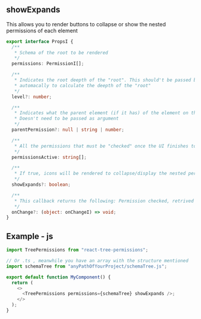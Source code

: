 
<Meta title="Tree/Show Expads" />

## showExpands

This allows you to render buttons to collapse or show the nested permissions of each element

```ts
export interface PropsI {
  /**
   * Schema of the root to be rendered
   */
  permissions: PermissionI[];

  /**
   * Indicates the root deepth of the "root". This should't be passed by any circustance as prop. This works
   * automacally to calculate the deepth of the "root"
   */
  level?: number;

  /**
   * Indicates what the parent element (if it has) of the element on the rooth. This is calculated automatically.
   * Doesn't need to be passed as argument
   */
  parentPermission?: null | string | number;

  /**
   * All the permissions that must be "checked" once the UI finishes to render
   */
  permissionsActive: string[];

  /**
   * If true, icons will be rendered to collapse/display the nested permissions
   */
  showExpands?: boolean;

  /**
   * This callback returns the following: Permission checked, retrived permissions and new granted permissions
   */
  onChange?: (object: onChangeI) => void;
}
```

## Example - js

```js
import TreePermissions from "react-tree-permissions";

// Or .ts , meanwhile you have an array with the structure mentioned
import schemaTree from "anyPathOfYourProject/schemaTree.js";

export default function MyComponent() {
  return (
    <>
      <TreePermissions permissions={schemaTree} showExpands />;
    </>
  );
}
```

<TreePermissions permissions={schemaTree} showExpands />
